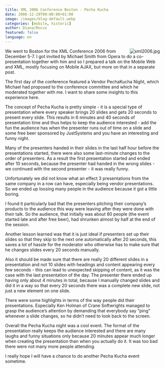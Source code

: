 ```yaml
---
title: XML 2006 Conference Boston - Pecha Kucha
date: 2006-12-29T00:00:00+01:00
image: /images/blog-default.webp
categories: [mobile, historic]
author: Diana/Rocco
featured: false
language: en
---
```


<div class="entry-content">
<img alt="xml2006.jpg" id="image70" style="float: right" src="http://pavingways.com/wp-content/uploads/xml2006.jpg" />We went to Boston for the XML Conference 2006 from December 5-7. I got invited by Michael Smith from Opera to do a co-presentation together with him and so I prepared a talk on the Mobile Web and XML, mostly focusing on Mobile AJAX, but more on that in a separate post.



The first day of the conference featured a Vendor PechaKucha Night, which Michael had proposed to the conference committee and which he moderated together with me. I want to share some insights to this experience here.



The concept of Pecha Kucha is pretty simple - it is a special type of presentation where every speaker brings 20 slides and gets 20 seconds to present every slide. This results in 6 minutes and 40 seconds of presentation time and thus helps to keep the audience interested - add the fun the audience has when the presenter runs out of time on a slide and some free beer sponsored by JustSystems and you have an interesting and funny night.

Many of the presenters handed in their slides in the last half hour before the presentations started, there were also some last-minute changes to the order of presenters. As a result the first presentation started and ended after 10 seconds, because the presenter had handed in the wrong slides - we continued with the second presenter - it was really funny.

Unfortunately we did not know what an effect 3 presentations from the same company in a row can have, especially being vendor presentations. So we ended up loosing many people in the audience because it got a little boring.



I found it particularly bad that the presenters pitching their company’s products to the audience this way were leaving after they were done with their talk. So the audience, that initially was about 60 people (the event started late and after free beer), had shrunken almost by half at the end of the session.



Another lesson learned was that it is just ideal if presenters set up their slides so that they skip to the next one automatically after 20 seconds, this saves a lot of hassle for the moderator who otherwise has to make sure that he changes slides every 20 seconds manually.

Also it should be made sure that there are really 20 different slides in a presentation and not 10 slides with headings and content appearing every few seconds - this can lead to unexpected skipping of content, as it was the case with the last presentation of the day. The presenter there ended up having only about 4 minutes in total, because I manually changed slides and did it in a way so that every 20 seconds there was a complete new slide, not just a new element on one slide.



There were some highlights in terms of the way people did their presentations. Especially Ken Holman of Crane Softwrights managed to grasp the audience’s attention by demanding that everybody say “ping” whenever a slide changes, so he didn’t need to look back to the screen.



Overall the Pecha Kucha night was a cool event. The format of the presentation really keeps the audience interested and there are many laughs and funny situations only because 20 minutes appear much longer when creating the presentation than when you actually do it. It was too bad there were not many more people attending.



I really hope I will have a chance to do another Pecha Kucha event sometime.
</div>

